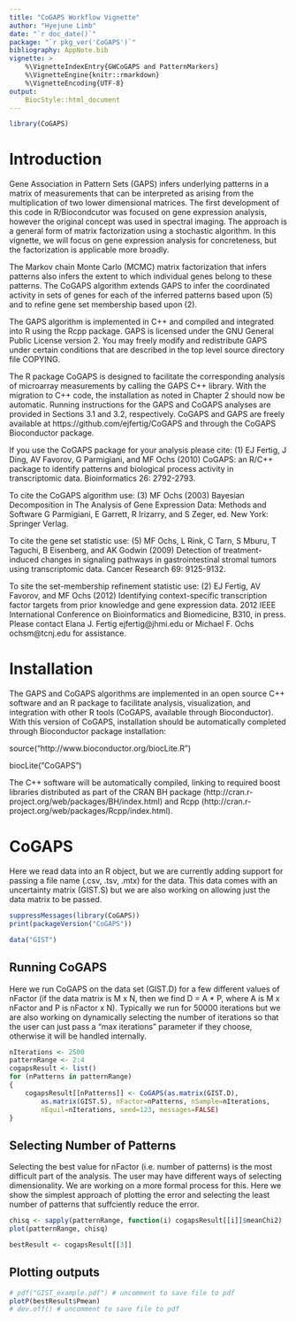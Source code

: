 ```yaml
---
title: "CoGAPS Workflow Vignette"
author: "Hyejune Limb"
date: "`r doc_date()`"
package: "`r pkg_ver('CoGAPS')`"
bibliography: AppNote.bib
vignette: >
    %\VignetteIndexEntry{GWCoGAPS and PatternMarkers}
    %\VignetteEngine{knitr::rmarkdown}
    %\VignetteEncoding{UTF-8}
output: 
    BiocStyle::html_document
---
```


```r
library(CoGAPS)
```

# Introduction

Gene Association in Pattern Sets (GAPS) infers underlying patterns in a matrix of measurements that can
be interpreted as arising from the multiplication of two lower dimensional matrices. The first development of
this code in R/Biocondcutor was focused on gene expression analysis, however the original concept was used
in spectral imaging. The approach is a general form of matrix factorization using a stochastic algorithm. In
this vignette, we will focus on gene expression analysis for concreteness, but the factorization is applicable
more broadly.

  The Markov chain Monte Carlo (MCMC) matrix factorization that infers patterns also infers the extent
to which individual genes belong to these patterns. The CoGAPS algorithm extends GAPS to infer the
coordinated activity in sets of genes for each of the inferred patterns based upon (5) and to refine gene set
membership based upon (2).

  The GAPS algorithm is implemented in C++ and compiled and integrated into R using the Rcpp package.
GAPS is licensed under the GNU General Public License version 2. You may freely modify and redistribute
GAPS under certain conditions that are described in the top level source directory file COPYING.

  The R package CoGAPS is designed to facilitate the corresponding analysis of microarray measurements
by calling the GAPS C++ library. With the migration to C++ code, the installation as noted in Chapter 2
should now be automatic. Running instructions for the GAPS and CoGAPS analyses are provided in Sections
3.1 and 3.2, respectively. CoGAPS and GAPS are freely available at https://github.com/ejfertig/CoGAPS
and through the CoGAPS Bioconductor package.

  If you use the CoGAPS package for your analysis please cite: (1) EJ Fertig, J Ding, AV Favorov, G
Parmigiani, and MF Ochs (2010) CoGAPS: an R/C++ package to identify patterns and biological process
activity in transcriptomic data. Bioinformatics 26: 2792-2793.

  To cite the CoGAPS algorithm use: (3) MF Ochs (2003) Bayesian Decomposition in The Analysis of
Gene Expression Data: Methods and Software G Parmigiani, E Garrett, R Irizarry, and S Zeger, ed. New
York: Springer Verlag.

  To cite the gene set statistic use: (5) MF Ochs, L Rink, C Tarn, S Mburu, T Taguchi, B Eisenberg, and
AK Godwin (2009) Detection of treatment-induced changes in signaling pathways in gastrointestinal stromal
tumors using transcriptomic data. Cancer Research 69: 9125-9132.

  To site the set-membership refinement statistic use: (2) EJ Fertig, AV Favorov, and MF Ochs (2012)
Identifying context-specific transcription factor targets from prior knowledge and gene expression data. 2012
IEEE International Conference on Bioinformatics and Biomedicine, B310, in press.
Please contact Elana J. Fertig ejfertig@jhmi.edu or Michael F. Ochs ochsm@tcnj.edu for assistance.

# Installation
The GAPS and CoGAPS algorithms are implemented in an open source C++ software and an R package
to facilitate analysis, visualization, and integration with other R tools (CoGAPS, available through
Bioconductor).
With this version of CoGAPS, installation should be automatically completed through Bioconductor
package installation:

source("http://www.bioconductor.org/biocLite.R")

biocLite("CoGAPS")

The C++ software will be automatically compiled, linking to required boost libraries distributed as
part of the CRAN BH package (http://cran.r-project.org/web/packages/BH/index.html) and Rcpp
(http://cran.r-project.org/web/packages/Rcpp/index.html).

# CoGAPS
Here we read data into an R object, but we are currently adding support for passing a file name (.csv, .tsv, .mtx) for the data. This data comes with an uncertainty matrix (GIST.S) but we are also working on allowing just the data matrix to be passed.
```r
suppressMessages(library(CoGAPS))
print(packageVersion("CoGAPS"))
```

```r
data("GIST")
```

## Running CoGAPS
Here we run CoGAPS on the data set (GIST.D) for a few different values of nFactor (if the data matrix is M x N, then we find D = A * P, where A is M x nFactor and P is nFactor x N). Typically we run for 50000 iterations but we are also working on dynamically selecting the number of iterations so that the user can just pass a “max iterations” parameter if they choose, otherwise it will be handled internally.

```r
nIterations <- 2500
patternRange <- 2:4
cogapsResult <- list()
for (nPatterns in patternRange)
{
    cogapsResult[[nPatterns]] <- CoGAPS(as.matrix(GIST.D),
        as.matrix(GIST.S), nFactor=nPatterns, nSample=nIterations,
        nEquil=nIterations, seed=123, messages=FALSE)
}
```

## Selecting Number of Patterns
Selecting the best value for nFactor (i.e. number of patterns) is the most difficult part of the analysis. The user may have different ways of selecting dimensionality. We are working on a more formal process for this. Here we show the simplest approach of plotting the error and selecting the least number of patterns that suffciently reduce the error.

```r
chisq <- sapply(patternRange, function(i) cogapsResult[[i]]$meanChi2)
plot(patternRange, chisq)
```

```r
bestResult <- cogapsResult[[3]]
```

## Plotting outputs
```r
# pdf("GIST_example.pdf") # uncomment to save file to pdf
plotP(bestResult$Pmean)
# dev.off() # uncomment to save file to pdf
```
